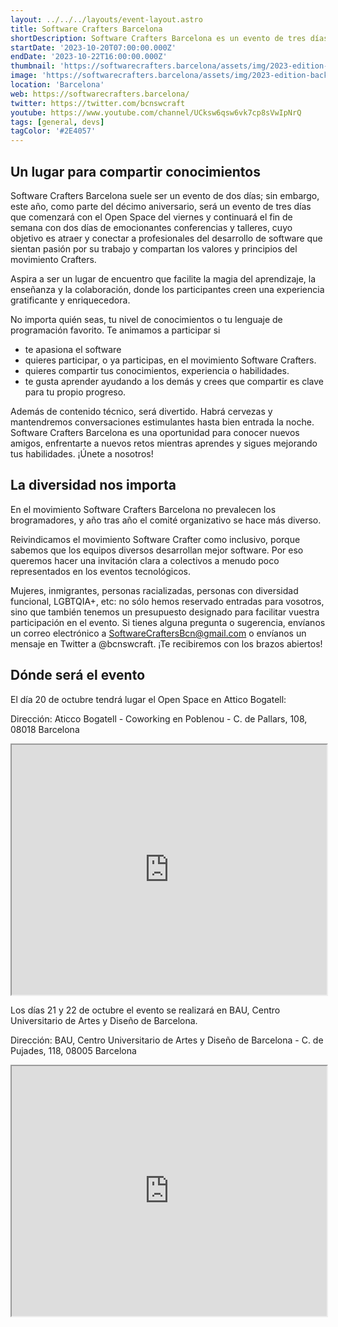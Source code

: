 ```yaml
---
layout: ../../../layouts/event-layout.astro
title: Software Crafters Barcelona
shortDescription: Software Crafters Barcelona es un evento de tres días que pretende atraer y conectar a profesionales del desarrollo de software, que sientan pasión por su trabajo y compartan los valores y principios del movimiento Crafters.
startDate: '2023-10-20T07:00:00.000Z'
endDate: '2023-10-22T16:00:00.000Z'
thumbnail: 'https://softwarecrafters.barcelona/assets/img/2023-edition-background.jpg'
image: 'https://softwarecrafters.barcelona/assets/img/2023-edition-background.jpg'
location: 'Barcelona'
web: https://softwarecrafters.barcelona/
twitter: https://twitter.com/bcnswcraft
youtube: https://www.youtube.com/channel/UCksw6qsw6vk7cp8sVwIpNrQ
tags: [general, devs]
tagColor: '#2E4057'
---
```


## Un lugar para compartir conocimientos

Software Crafters Barcelona suele ser un evento de dos días; sin embargo, este año, como parte del décimo aniversario, será un evento de tres días que comenzará con el Open Space del viernes y continuará el fin de semana con dos días de emocionantes conferencias y talleres, cuyo objetivo es atraer y conectar a profesionales del desarrollo de software que sientan pasión por su trabajo y compartan los valores y principios del movimiento Crafters.

Aspira a ser un lugar de encuentro que facilite la magia del aprendizaje, la enseñanza y la colaboración, donde los participantes creen una experiencia gratificante y enriquecedora.

No importa quién seas, tu nivel de conocimientos o tu lenguaje de programación favorito. Te animamos a participar si

- te apasiona el software
- quieres participar, o ya participas, en el movimiento Software Crafters.
- quieres compartir tus conocimientos, experiencia o habilidades.
- te gusta aprender ayudando a los demás y crees que compartir es clave para tu propio progreso.

Además de contenido técnico, será divertido. Habrá cervezas y mantendremos conversaciones estimulantes hasta bien entrada la noche. Software Crafters Barcelona es una oportunidad para conocer nuevos amigos, enfrentarte a nuevos retos mientras aprendes y sigues mejorando tus habilidades. ¡Únete a nosotros!

## La diversidad nos importa

En el movimiento Software Crafters Barcelona no prevalecen los brogramadores, y año tras año el comité organizativo se hace más diverso.

Reivindicamos el movimiento Software Crafter como inclusivo, porque sabemos que los equipos diversos desarrollan mejor software. Por eso queremos hacer una invitación clara a colectivos a menudo poco representados en los eventos tecnológicos.

Mujeres, inmigrantes, personas racializadas, personas con diversidad funcional, LGBTQIA+, etc: no sólo hemos reservado entradas para vosotros, sino que también tenemos un presupuesto designado para facilitar vuestra participación en el evento. Si tienes alguna pregunta o sugerencia, envíanos un correo electrónico a SoftwareCraftersBcn@gmail.com o envíanos un mensaje en Twitter a @bcnswcraft. ¡Te recibiremos con los brazos abiertos!

## Dónde será el evento

El día 20 de octubre tendrá lugar el Open Space en Attico Bogatell:

Dirección: Aticco Bogatell - Coworking en Poblenou - C. de Pallars, 108, 08018 Barcelona

<iframe
  style="width: 100%; height: 400px;"
  height="400"
  allowfullscreen=""
  loading="lazy"
  referrerpolicy="no-referrer-when-downgrade"
  src="https://www.google.com/maps/embed?pb=!1m18!1m12!1m3!1d2992.9973462638736!2d2.1886222128683035!3d41.39586399534768!2m3!1f0!2f0!3f0!3m2!1i1024!2i768!4f13.1!3m3!1m2!1s0x12a4a3804715c3e3%3A0x88aa6b2b2996e9ea!2sAticco%20Bogatell%20-%20Coworking%20en%20Poblenou!5e0!3m2!1ses!2ses!4v1691658804497!5m2!1ses!2ses"
  aria-label="Aticco Bogatell - Coworking en Poblenou - C. de Pallars, 108, 08018 Barcelona"
></iframe>

Los días 21 y 22 de octubre el evento se realizará en BAU, Centro Universitario de Artes y Diseño de Barcelona.

Dirección: BAU, Centro Universitario de Artes y Diseño de Barcelona - C. de Pujades, 118, 08005 Barcelona

<iframe
  style="width: 100%; height: 400px;"
  height="400"
  allowfullscreen=""
  loading="lazy"
  referrerpolicy="no-referrer-when-downgrade"
  src="https://www.google.com/maps/embed?pb=!1m18!1m12!1m3!1d2992.914787156497!2d2.193077412868358!3d41.39765689523649!2m3!1f0!2f0!3f0!3m2!1i1024!2i768!4f13.1!3m3!1m2!1s0x12a4a3170af16e65%3A0xe67be0eeaca3663f!2sBAU%2C%20Centro%20Universitario%20de%20Artes%20y%20Dise%C3%B1o%20de%20Barcelona!5e0!3m2!1ses!2ses!4v1691658898021!5m2!1ses!2ses"
  aria-label="BAU, Centro Universitario de Artes y Diseño de Barcelona - C. de Pujades, 118, 08005 Barcelona"
></iframe>
